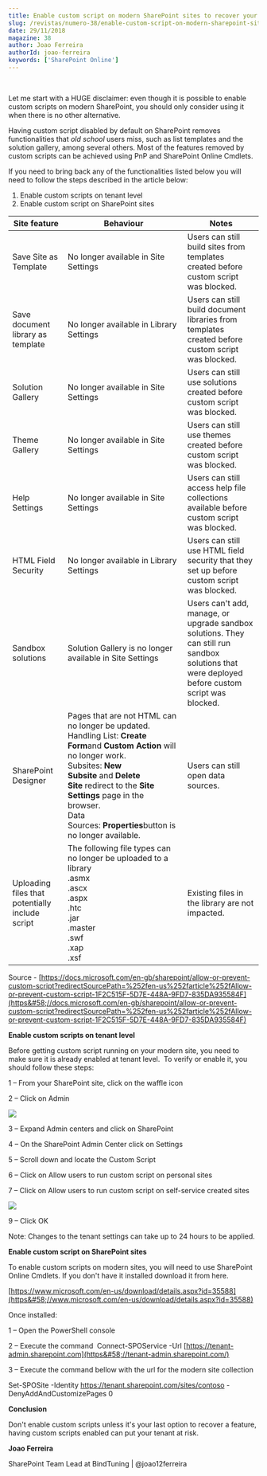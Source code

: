 ```yaml
---
title: Enable custom script on modern SharePoint sites to recover your favourite functionalities
slug: /revistas/numero-38/enable-custom-script-on-modern-sharepoint-sites-to-recover-your-favourite-functionalities
date: 29/11/2018
magazine: 38
author: Joao Ferreira
authorId: joao-ferreira
keywords: ['SharePoint Online']
---
```






​

Let me start with a HUGE disclaimer: even though it is possible to enable custom scripts on modern SharePoint, you should only consider using it when there is no other alternative.

Having custom script disabled by default on SharePoint removes functionalities that *old school* users miss, such as list templates and the solution gallery, among several others. Most of the features removed by custom scripts can be achieved using PnP and SharePoint Online Cmdlets.

If you need to bring back any of the functionalities listed below you will need to follow the steps described in the article below:

1. Enable custom scripts on tenant level
2. Enable custom script on SharePoint sites





| **Site feature** | **Behaviour** | **Notes** |
| --- | --- | --- |
| Save Site as Template  | No longer available in Site Settings  | Users can still build sites from templates created before custom script was blocked.  |
| Save document library as template  | No longer available in Library Settings  | Users can still build document libraries from templates created before custom script was blocked.  |
| Solution Gallery  | No longer available in Site Settings  | Users can still use solutions created before custom script was blocked.  |
| Theme Gallery  | No longer available in Site Settings  | Users can still use themes created before custom script was blocked.  |
| Help Settings  | No longer available in Site Settings  | Users can still access help file collections available before custom script was blocked.  |
| HTML Field Security  | No longer available in Library Settings  | Users can still use HTML field security that they set up before custom script was blocked.  |
| Sandbox solutions  | Solution Gallery is no longer available in Site Settings  | Users can't add, manage, or upgrade sandbox solutions. They can still run sandbox solutions that were deployed before custom script was blocked.  |
| SharePoint Designer  | Pages that are not HTML can no longer be updated. <br /> Handling List: **Create Form**and **Custom Action** will no longer work. <br /> Subsites: **New Subsite** and **Delete Site** redirect to the **Site Settings** page in the browser. <br /> Data Sources: **Properties**button is no longer available.  | Users can still open data sources.  |
| Uploading files that potentially include script  | The following file types can no longer be uploaded to a library <br /> .asmx <br /> .ascx <br /> .aspx <br /> .htc <br /> .jar <br /> .master <br /> .swf <br /> .xap <br /> .xsf  | Existing files in the library are not impacted.  |




Source - [https://docs.microsoft.com/en-gb/sharepoint/allow-or-prevent-custom-script?redirectSourcePath=%252fen-us%252farticle%252fAllow-or-prevent-custom-script-1F2C515F-5D7E-448A-9FD7-835DA935584F](https&#58;//docs.microsoft.com/en-gb/sharepoint/allow-or-prevent-custom-script?redirectSourcePath=%252fen-us%252farticle%252fAllow-or-prevent-custom-script-1F2C515F-5D7E-448A-9FD7-835DA935584F)

**​Enable custom scripts on tenant level**

Before getting custom script running on your modern site, you need to make sure it is already enabled at tenant level.  To verify or enable it, you should follow these steps:

1 – From your SharePoint site, click on the waffle icon

2 – Click on Admin

![](../../../images/numero38/enable-custom-script-on-modern-sharepoint-sites-to-recover-your-favourite-functionalities/image1.png)

3 – Expand Admin centers and click on SharePoint

4 – On the SharePoint Admin Center click on Settings

5 – Scroll down and locate the Custom Script

6 – Click on Allow users to run custom script on personal sites

7 – Click on Allow users to run custom script on self-service created sites

![](../../../images/numero38/enable-custom-script-on-modern-sharepoint-sites-to-recover-your-favourite-functionalities/image2.png)

9 – Click OK

Note: Changes to the tenant settings can take up to 24 hours to be applied.

**Enable custo​​m script on SharePoint sites**

To enable custom scripts on modern sites, you will need to use SharePoint Online Cmdlets. If you don't have it installed download it from here.

[https://www.microsoft.com/en-us/download/details.aspx?id=35588](https&#58;//www.microsoft.com/en-us/download/details.aspx?id=35588)

Once installed:

1 – Open the PowerShell console

2 – Execute the command
  Connect-SPOService -Url [https://tenant-admin.sharepoint.com](https&#58;//tenant-admin.sharepoint.com/)

3 – Execute the command bellow with the url for the modern site collection

Set-SPOSite -Identity https://tenant.sharepoint.com/sites/contoso -DenyAddAndCustomizePages 0



**Conclus​​ion**

Don't enable custom scripts unless it's your last option to recover a feature, having custom scripts enabled can put your tenant at risk.





**Joao Ferreira**

SharePoint Team Lead at BindTuning | @joao12ferreira​​


